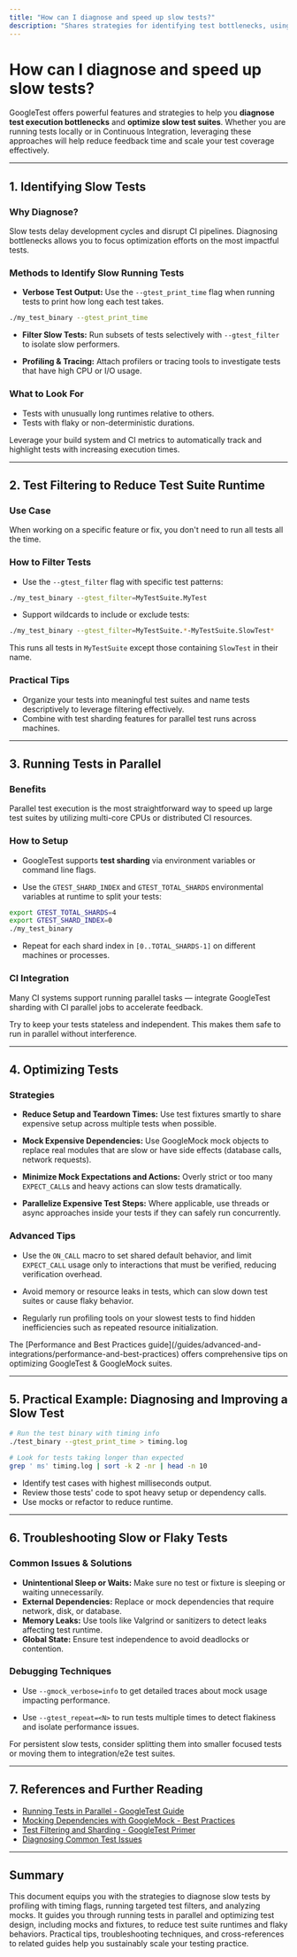 ```yaml
---
title: "How can I diagnose and speed up slow tests?"
description: "Shares strategies for identifying test bottlenecks, using test filters, running tests in parallel, and configuration tricks to reduce test suite runtimes. Helpful for teams scaling test coverage and looking to optimize CI cycles."
---
```


# How can I diagnose and speed up slow tests?

GoogleTest offers powerful features and strategies to help you **diagnose test execution bottlenecks** and **optimize slow test suites**. Whether you are running tests locally or in Continuous Integration, leveraging these approaches will help reduce feedback time and scale your test coverage effectively.

---

## 1. Identifying Slow Tests

### Why Diagnose?
Slow tests delay development cycles and disrupt CI pipelines. Diagnosing bottlenecks allows you to focus optimization efforts on the most impactful tests.

### Methods to Identify Slow Running Tests
- **Verbose Test Output:** Use the `--gtest_print_time` flag when running tests to print how long each test takes.

```bash
./my_test_binary --gtest_print_time
```

- **Filter Slow Tests:** Run subsets of tests selectively with `--gtest_filter` to isolate slow performers.

- **Profiling & Tracing:** Attach profilers or tracing tools to investigate tests that have high CPU or I/O usage.

### What to Look For
- Tests with unusually long runtimes relative to others.
- Tests with flaky or non-deterministic durations.

<Tip>
Leverage your build system and CI metrics to automatically track and highlight tests with increasing execution times.
</Tip>

---

## 2. Test Filtering to Reduce Test Suite Runtime

### Use Case
When working on a specific feature or fix, you don't need to run all tests all the time.

### How to Filter Tests
- Use the `--gtest_filter` flag with specific test patterns:

```bash
./my_test_binary --gtest_filter=MyTestSuite.MyTest
```

- Support wildcards to include or exclude tests:

```bash
./my_test_binary --gtest_filter=MyTestSuite.*-MyTestSuite.SlowTest*
```

   This runs all tests in `MyTestSuite` except those containing `SlowTest` in their name.

### Practical Tips
- Organize your tests into meaningful test suites and name tests descriptively to leverage filtering effectively.
- Combine with test sharding features for parallel test runs across machines.

---

## 3. Running Tests in Parallel

### Benefits
Parallel test execution is the most straightforward way to speed up large test suites by utilizing multi-core CPUs or distributed CI resources.

### How to Setup
- GoogleTest supports **test sharding** via environment variables or command line flags.

- Use the `GTEST_SHARD_INDEX` and `GTEST_TOTAL_SHARDS` environmental variables at runtime to split your tests:

```bash
export GTEST_TOTAL_SHARDS=4
export GTEST_SHARD_INDEX=0
./my_test_binary
```

- Repeat for each shard index in `[0..TOTAL_SHARDS-1]` on different machines or processes.

### CI Integration
Many CI systems support running parallel tasks — integrate GoogleTest sharding with CI parallel jobs to accelerate feedback.

<Tip>
Try to keep your tests stateless and independent. This makes them safe to run in parallel without interference.
</Tip>

---

## 4. Optimizing Tests

### Strategies
- **Reduce Setup and Teardown Times:** Use test fixtures smartly to share expensive setup across multiple tests when possible.

- **Mock Expensive Dependencies:** Use GoogleMock mock objects to replace real modules that are slow or have side effects (database calls, network requests).

- **Minimize Mock Expectations and Actions:** Overly strict or too many `EXPECT_CALL`s and heavy actions can slow tests dramatically.

- **Parallelize Expensive Test Steps:** Where applicable, use threads or async approaches inside your tests if they can safely run concurrently.

### Advanced Tips
- Use the `ON_CALL` macro to set shared default behavior, and limit `EXPECT_CALL` usage only to interactions that must be verified, reducing verification overhead.

- Avoid memory or resource leaks in tests, which can slow down test suites or cause flaky behavior.

- Regularly run profiling tools on your slowest tests to find hidden inefficiencies such as repeated resource initialization.

<Note>
The [Performance and Best Practices guide](/guides/advanced-and-integrations/performance-and-best-practices) offers comprehensive tips on optimizing GoogleTest & GoogleMock suites.
</Note>

---

## 5. Practical Example: Diagnosing and Improving a Slow Test

```bash
# Run the test binary with timing info
./test_binary --gtest_print_time > timing.log

# Look for tests taking longer than expected
grep ' ms' timing.log | sort -k 2 -nr | head -n 10
```

- Identify test cases with highest milliseconds output.
- Review those tests' code to spot heavy setup or dependency calls.
- Use mocks or refactor to reduce runtime.

---

## 6. Troubleshooting Slow or Flaky Tests

### Common Issues & Solutions
- **Unintentional Sleep or Waits:** Make sure no test or fixture is sleeping or waiting unnecessarily.
- **External Dependencies:** Replace or mock dependencies that require network, disk, or database.
- **Memory Leaks:** Use tools like Valgrind or sanitizers to detect leaks affecting test runtime.
- **Global State:** Ensure test independence to avoid deadlocks or contention.

### Debugging Techniques
- Use `--gmock_verbose=info` to get detailed traces about mock usage impacting performance.

- Use `--gtest_repeat=<N>` to run tests multiple times to detect flakiness and isolate performance issues.

<Tip>
For persistent slow tests, consider splitting them into smaller focused tests or moving them to integration/e2e test suites.
</Tip>

---

## 7. References and Further Reading

- [Running Tests in Parallel - GoogleTest Guide](/guides/advanced-and-integrations/performance-and-best-practices#running-tests-in-parallel)
- [Mocking Dependencies with GoogleMock - Best Practices](/guides/core-testing-workflows/mocking-with-googlemock)
- [Test Filtering and Sharding - GoogleTest Primer](/guides/getting-started/test-structure-and-discovery)
- [Diagnosing Common Test Issues](/guides/advanced-and-integrations/troubleshooting-common-issues)

---

## Summary
This document equips you with the strategies to diagnose slow tests by profiling with timing flags, running targeted test filters, and analyzing mocks. It guides you through running tests in parallel and optimizing test design, including mocks and fixtures, to reduce test suite runtimes and flaky behaviors. Practical tips, troubleshooting techniques, and cross-references to related guides help you sustainably scale your testing practice.